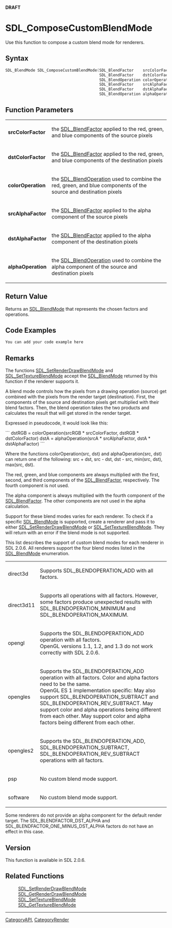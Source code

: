 <span color="red">'''DRAFT'''</span>

= SDL_ComposeCustomBlendMode =
Use this function to compose a custom blend mode for renderers.


== Syntax ==
<syntaxhighlight lang='c++'>
SDL_BlendMode SDL_ComposeCustomBlendMode(SDL_BlendFactor    srcColorFactor,
                                         SDL_BlendFactor    dstColorFactor,
                                         SDL_BlendOperation colorOperation,
                                         SDL_BlendFactor    srcAlphaFactor,
                                         SDL_BlendFactor    dstAlphaFactor,
                                         SDL_BlendOperation alphaOperation)
</syntaxhighlight>

== Function Parameters ==
{|
|'''srcColorFactor'''
|the [[SDL_BlendFactor]] applied to the red, green, and blue components of the source pixels
|-
|'''dstColorFactor'''
|the [[SDL_BlendFactor]] applied to the red, green, and blue components of the destination pixels
|-
|'''colorOperation'''
|the [[SDL_BlendOperation]] used to combine the red, green, and blue components of the source and destination pixels
|-
|'''srcAlphaFactor'''
|the [[SDL_BlendFactor]] applied to the alpha component of the source pixels
|-
|'''dstAlphaFactor'''
|the [[SDL_BlendFactor]] applied to the alpha component of the destination pixels
|-
|'''alphaOperation'''
|the [[SDL_BlendOperation]] used to combine the alpha component of the source and destination pixels
|}

== Return Value ==

Returns an [[SDL_BlendMode]] that represents the chosen factors and operations.

== Code Examples ==

<syntaxhighlight lang='c++'>
You can add your code example here
</syntaxhighlight>

== Remarks ==

The functions [[SDL_SetRenderDrawBlendMode]] and [[SDL_SetTextureBlendMode]] accept the [[SDL_BlendMode]] returned by this function if the renderer supports it.

A blend mode controls how the pixels from a drawing operation (source) get combined with the pixels from the render target (destination). First, the components of the source and destination pixels get multiplied with their blend factors. Then, the blend operation takes the two products and calculates the result that will get stored in the render target.

Expressed in pseudocode, it would look like this:

```
dstRGB = colorOperation(srcRGB * srcColorFactor, dstRGB * dstColorFactor)
dstA = alphaOperation(srcA * srcAlphaFactor, dstA * dstAlphaFactor)
```

Where the functions colorOperation(src, dst) and alphaOperation(src, dst) can return one of the following: src + dst, src - dst, dst - src, min(src, dst), max(src, dst).

The red, green, and blue components are always multiplied with the first, second, and third components of the [[SDL_BlendFactor]], respectively. The fourth component is not used.

The alpha component is always multiplied with the fourth component of the [[SDL_BlendFactor]]. The other components are not used in the alpha calculation.

Support for these blend modes varies for each renderer. To check if a specific [[SDL_BlendMode]] is supported, create a renderer and pass it to either [[SDL_SetRenderDrawBlendMode]] or [[SDL_SetTextureBlendMode]]. They will return with an error if the blend mode is not supported.

This list describes the support of custom blend modes for each renderer in SDL 2.0.6. All renderers support the four blend modes listed in the [[SDL_BlendMode]] enumeration.

{|
|direct3d
|Supports SDL_BLENDOPERATION_ADD with all factors.
|-
|direct3d11
|Supports all operations with all factors. However, some factors produce unexpected results with SDL_BLENDOPERATION_MINIMUM and SDL_BLENDOPERATION_MAXIMUM.
|-
|opengl
|Supports the SDL_BLENDOPERATION_ADD operation with all factors.<br/>OpenGL versions 1.1, 1.2, and 1.3 do not work correctly with SDL 2.0.6.
|-
|opengles
|Supports the SDL_BLENDOPERATION_ADD operation with all factors. Color and alpha factors need to be the same.<br/>OpenGL ES 1 implementation specific: May also support SDL_BLENDOPERATION_SUBTRACT and SDL_BLENDOPERATION_REV_SUBTRACT. May support color and alpha operations being different from each other. May support color and alpha factors being different from each other.
|-
|opengles2
|Supports the SDL_BLENDOPERATION_ADD, SDL_BLENDOPERATION_SUBTRACT, SDL_BLENDOPERATION_REV_SUBTRACT operations with all factors.
|-
|psp
|No custom blend mode support.
|-
|software
|No custom blend mode support.
|}

Some renderers do not provide an alpha component for the default render target. The SDL_BLENDFACTOR_DST_ALPHA and SDL_BLENDFACTOR_ONE_MINUS_DST_ALPHA factors do not have an effect in this case.

== Version ==

This function is available in SDL 2.0.6.

== Related Functions ==
:[[SDL_SetRenderDrawBlendMode]]
:[[SDL_GetRenderDrawBlendMode]]
:[[SDL_SetTextureBlendMode]]
:[[SDL_GetTextureBlendMode]]

----
[[CategoryAPI]], [[CategoryRender]]
